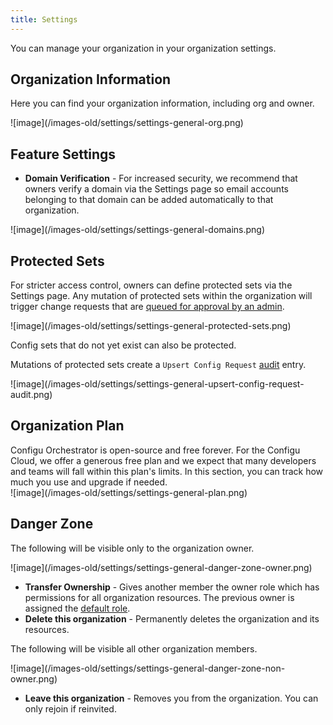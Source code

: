 ```yaml
---
title: Settings
---
```


You can manage your organization in your organization settings.

## Organization Information

Here you can find your organization information, including org and owner.

<Frame>![image](/images-old/settings/settings-general-org.png)</Frame>

## Feature Settings

- **Domain Verification** - For increased security, we recommend that owners verify a domain via the Settings page so email accounts belonging to that domain can be added automatically to that organization.

<Frame>![image](/images-old/settings/settings-general-domains.png)</Frame>

## Protected Sets

For stricter access control, owners can define protected sets via the Settings page. Any mutation of protected sets within the organization will trigger change requests that are [queued for approval by an admin](/integrations/store/configu/approval-queue).

<Frame>![image](/images-old/settings/settings-general-protected-sets.png)</Frame>

<Tip>Config sets that do not yet exist can also be protected.</Tip>

Mutations of protected sets create a `Upsert Config Request` [audit](/integrations/store/configu/audit-logs) entry.

<Frame>![image](/images-old/settings/settings-general-upsert-config-request-audit.png)</Frame>

## Organization Plan

<Note>
  Configu Orchestrator is open-source and free forever. For the Configu Cloud, we offer a generous free plan and we
  expect that many developers and teams will fall within this plan's limits. In this section, you can track how much you
  use and upgrade if needed.
</Note>

<br />

<Frame>![image](/images-old/settings/settings-general-plan.png)</Frame>

## Danger Zone

The following will be visible only to the organization owner.

<Frame>![image](/images-old/settings/settings-general-danger-zone-owner.png)</Frame>

- **Transfer Ownership** - Gives another member the owner role which has permissions for all organization resources. The previous owner is assigned the [default role](/integrations/store/configu/authorization#default-role).
- **Delete this organization** - Permanently deletes the organization and its resources.

The following will be visible all other organization members.

<Frame>![image](/images-old/settings/settings-general-danger-zone-non-owner.png)</Frame>

- **Leave this organization** - Removes you from the organization. You can only rejoin if reinvited.
